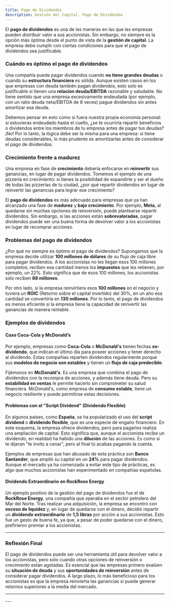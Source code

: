 ```yaml
---
title: Pago de Dividendos
description: Gestión del Capital, Pago de Dividendos
---
```



<HeaderBackToGestionCapital />

El **pago de dividendos** es una de las maneras en las que las empresas pueden distribuir valor a sus accionistas. Sin embargo, no siempre es la opción más óptima desde el punto de vista de la **gestión de capital**. La empresa debe cumplir con ciertas condiciones para que el pago de dividendos sea justificable.

### Cuándo es óptimo el pago de dividendos

Una compañía puede pagar dividendos cuando **no tiene grandes deudas** o cuando su **estructura financiera** es sólida. Aunque existen casos en los que empresas con deuda también pagan dividendos, esto solo es justificable si tienen una **relación deuda/EBITDA** razonable y saludable. No tiene sentido que una empresa excesivamente endeudada (por ejemplo, con un ratio deuda neta/EBITDA de 8 veces) pague dividendos sin antes amortizar esa deuda.

Debemos pensar en esto como si fuera nuestra propia economía personal: si estuvieras endeudado hasta el cuello, ¿se te ocurriría repartir beneficios o dividendos entre los miembros de tu empresa antes de pagar tus deudas? ¡No! Por lo tanto, la lógica debe ser la misma para una empresa: si tiene deudas considerables, lo más prudente es amortizarlas antes de considerar el pago de dividendos.

### Crecimiento frente a madurez

Una empresa en fase de **crecimiento** debería enfocarse en **reinvertir** sus ganancias, en lugar de pagar dividendos. Tomemos el ejemplo de una pizzería en crecimiento: si tienes la posibilidad de expandirte y ser el dueño de todas las pizzerías de tu ciudad, ¿por qué repartir dividendos en lugar de reinvertir las ganancias para lograr ese crecimiento?

El **pago de dividendos** es más adecuado para empresas que ya han alcanzado una fase de **madurez** y **bajo crecimiento**. Por ejemplo, **Meta**, al quedarse sin muchas opciones de reinversión, puede plantearse repartir dividendos. Sin embargo, si las acciones están **sobrevaloradas**, pagar dividendos puede ser una buena forma de devolver valor a los accionistas en lugar de recomprar acciones.

### Problemas del pago de dividendos

¿Por qué no siempre es óptimo el pago de dividendos? Supongamos que la empresa decide utilizar **100 millones de dólares** de su flujo de caja libre para pagar dividendos. A los accionistas no les llegan esos 100 millones completos; reciben esa cantidad menos los **impuestos** que les retienen, por ejemplo, un 22%. Esto significa que de esos 100 millones, los accionistas solo reciben **88 millones**. 

Por otro lado, si la empresa reinvirtiera esos **100 millones** en el negocio y tuviera un **ROIC** (Retorno sobre el capital invertido) del 30%, en un año esa cantidad se convertiría en **130 millones**. Por lo tanto, el pago de dividendos es menos eficiente si la empresa tiene la capacidad de reinvertir las ganancias de manera rentable.

### Ejemplos de dividendos

#### Caso Coca-Cola y McDonald’s

Por ejemplo, empresas como **Coca-Cola** o **McDonald's** tienen fechas **ex-dividendo**, que indican el último día para poseer acciones y tener derecho al dividendo. Estas compañías reparten dividendos regularmente porque sus **modelos de negocio son estables** y tienen un **flujo de caja predecible**.

Fijémonos en **McDonald's**. Es una empresa que combina el pago de dividendos con la recompra de acciones, y además tiene deuda. Pero su **estabilidad en ventas** le permite hacerlo sin comprometer su salud financiera. McDonald's, como empresa de **consumo estable**, tiene un negocio resiliente y puede permitirse estas decisiones.

#### Problemas con el "Script Dividend" (Dividendo Flexible)

En algunos países, como **España**, se ha popularizado el uso del **script dividend** o **dividendo flexible**, que es una especie de engaño financiero. En este esquema, la empresa ofrece dividendos, pero para pagarlos realiza una ampliación de capital. Esto significa que, aunque el accionista recibe un dividendo, en realidad ha habido una **dilución** de las acciones. Es como si te dijeran "te invito a cenar", pero al final tú acabas pagando la cuenta.

Ejemplos de empresas que han abusado de esta práctica son **Banco Santander**, que amplió su capital en un **24%** para pagar dividendos. Aunque el mercado ya ha comenzado a evitar este tipo de prácticas, es algo que muchos accionistas han experimentado en compañías españolas.

#### Dividendo Extraordinario en RockRose Energy

Un ejemplo positivo de la gestión del pago de dividendos fue el de **RockRose Energy**, una compañía que operaba en el sector petrolero del Mar del Norte. Tras realizar una adquisición, la empresa se encontró con **exceso de liquidez** y, en lugar de quedarse con el dinero, decidió repartir un **dividendo extraordinario** de **1,5 libras** por acción a sus accionistas. Esto fue un gesto de buena fe, ya que, a pesar de poder quedarse con el dinero, prefirieron premiar a los accionistas.

---

### Reflexión Final

El pago de dividendos puede ser una herramienta útil para devolver valor a los accionistas, pero solo cuando otras opciones de reinversión o crecimiento están agotadas. Es esencial que las empresas primero evalúen su **situación de deuda** y sus **oportunidades de reinversión** antes de considerar pagar dividendos. A largo plazo, lo más beneficioso para los accionistas es que la empresa reinvierta las ganancias si puede generar retornos superiores a la media del mercado.

---
<FooterLinkGestionCapital />
---
